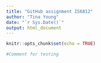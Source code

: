 ---
title: "GitHub assignment IS6812"
author: "Tina Young"
date: "`r Sys.Date()`"
output: html_document
---

```{r setup, include=FALSE}
knitr::opts_chunk$set(echo = TRUE)
```

```{r}
#Comment for testing
```

